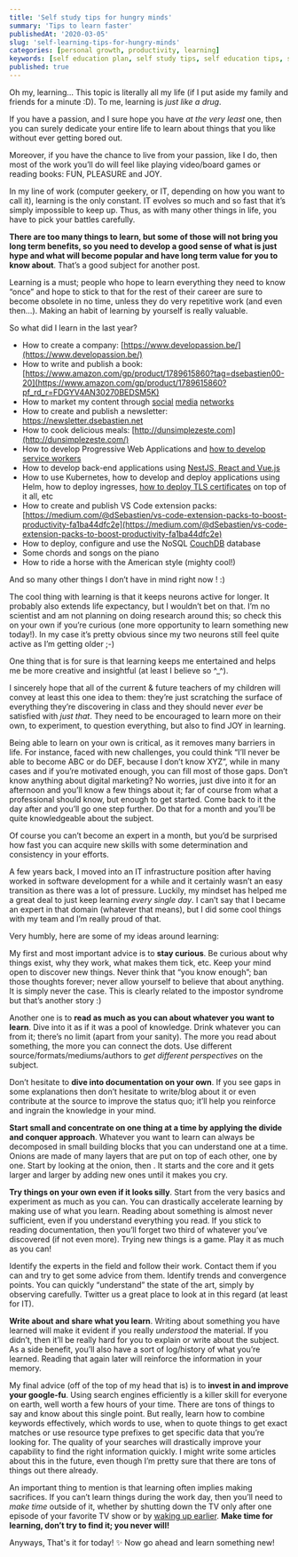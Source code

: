 ```yaml
---
title: 'Self study tips for hungry minds'
summary: 'Tips to learn faster'
publishedAt: '2020-03-05'
slug: 'self-learning-tips-for-hungry-minds'
categories: [personal growth, productivity, learning]
keywords: [self education plan, self study tips, self education tips, self study, lifelong learning theory, personal growth, productivity, learning]
published: true
---
```


Oh my, learning... This topic is literally all my life (if I put aside my family and friends for a minute :D). To me, learning is _just like a drug_.

If you have a passion, and I sure hope you have _at the very least_ one, then you can surely dedicate your entire life to learn about things that you like without ever getting bored out.

Moreover, if you have the chance to live from your passion, like I do, then most of the work you’ll do will feel like playing video/board games or reading books: FUN, PLEASURE and JOY.

In my line of work (computer geekery, or IT, depending on how you want to call it), learning is the only constant. IT evolves so much and so fast that it’s simply impossible to keep up. Thus, as with many other things in life, you have to pick your battles carefully.

**There are too many things to learn, but some of those will not bring you long term benefits, so you need to develop a good sense of what is just hype and what will become popular and have long term value for you to know about**. That’s a good subject for another post.

Learning is a must; people who hope to learn everything they need to know “once” and hope to stick to that for the rest of their career are sure to become obsolete in no time, unless they do very repetitive work (and even then…). Making an habit of learning by yourself is really valuable.

So what did I learn in the last year?

- How to create a company: [https://www.developassion.be/](https://www.developassion.be/)
- How to write and publish a book: [https://www.amazon.com/gp/product/1789615860?tag=dsebastien00-20](https://www.amazon.com/gp/product/1789615860?pf_rd_r=FDGYV4AN30270BEDSM5K)
- How to market my content through [social](https://twitter.com/DeveloPassion) [media](https://www.facebook.com/DeveloPassion) [networks](https://twitter.com/dsebastien)
- How to create and publish a newsletter: https://newsletter.dsebastien.net
- How to cook delicious meals: [http://dunsimplezeste.com](http://dunsimplezeste.com/)
- How to develop Progressive Web Applications and [how to develop service workers](https://medium.com/@dSebastien/building-a-service-worker-with-workbox-5-typescript-webpack-and-angular-5015ba76340b)
- How to develop back-end applications using [NestJS, React and Vue.js](https://www.amazon.com/gp/product/1789615860?tag=dsebastien00-20)
- How to use Kubernetes, how to develop and deploy applications using Helm, how to deploy ingresses, [how to deploy TLS certificates](https://medium.com/@dSebastien/deploying-tls-certificates-for-local-development-and-production-using-kubernetes-cert-manager-9ab46abdd569) on top of it all, etc
- How to create and publish VS Code extension packs: [https://medium.com/@dSebastien/vs-code-extension-packs-to-boost-productivity-fa1ba44dfc2e](https://medium.com/@dSebastien/vs-code-extension-packs-to-boost-productivity-fa1ba44dfc2e)
- How to deploy, configure and use the NoSQL [CouchDB](https://couchdb.apache.org/) database
- Some chords and songs on the piano
- How to ride a horse with the American style (mighty cool!)

And so many other things I don’t have in mind right now ! :)

The cool thing with learning is that it keeps neurons active for longer. It probably also extends life expectancy, but I wouldn’t bet on that. I’m no scientist and am not planning on doing research around this; so check this on your own if you’re curious (one more opportunity to learn something new today!). In my case it’s pretty obvious since my two neurons still feel quite active as I’m getting older ;-)

One thing that is for sure is that learning keeps me entertained and helps me be more creative and insightful (at least I believe so ^\_^).

I sincerely hope that all of the current & future teachers of my children will convey at least this one idea to them: they’re just scratching the surface of everything they’re discovering in class and they should never _ever_ be satisfied with _just that_. They need to be encouraged to learn more on their own, to experiment, to question everything, but also to find JOY in learning.

Being able to learn on your own is critical, as it removes many barriers in life. For instance, faced with new challenges, you could think “I’ll never be able to become ABC or do DEF, because I don’t know XYZ”, while in many cases and if you’re motivated enough, you can fill most of those gaps. Don’t know anything about digital marketing? No worries, just dive into it for an afternoon and you’ll know a few things about it; far of course from what a professional should know, but enough to get started. Come back to it the day after and you’ll go one step further. Do that for a month and you’ll be quite knowledgeable about the subject.

Of course you can’t become an expert in a month, but you’d be surprised how fast you can acquire new skills with some determination and consistency in your efforts.

A few years back, I moved into an IT infrastructure position after having worked in software development for a while and it certainly wasn’t an easy transition as there was a lot of pressure. Luckily, my mindset has helped me a great deal to just keep learning _every single day_. I can’t say that I became an expert in that domain (whatever that means), but I did some cool things with my team and I’m really proud of that.

Very humbly, here are some of my ideas around learning:

My first and most important advice is to **stay curious**. Be curious about why things exist, why they work, what makes them tick, etc. Keep your mind open to discover new things. Never think that “you know enough”; ban those thoughts forever; never allow yourself to believe that about anything. It is simply never the case. This is clearly related to the impostor syndrome but that’s another story :)

Another one is to **read as much as you can about whatever you want to learn**. Dive into it as if it was a pool of knowledge. Drink whatever you can from it; there’s no limit (apart from your sanity). The more you read about something, the more you can connect the dots. Use different source/formats/mediums/authors to _get different perspectives_ on the subject.

Don’t hesitate to **dive into documentation on your own**. If you see gaps in some explanations then don’t hesitate to write/blog about it or even contribute at the source to improve the status quo; it’ll help you reinforce and ingrain the knowledge in your mind.

**Start small and concentrate on one thing at a time by applying the divide and conquer approach**. Whatever you want to learn can always be decomposed in small building blocks that you can understand one at a time. Onions are made of many layers that are put on top of each other, one by one. Start by looking at the onion, then . It starts and the core and it gets larger and larger by adding new ones until it makes you cry.

**Try things on your own even if it looks silly**. Start from the very basics and experiment as much as you can. You can drastically accelerate learning by making use of what you learn. Reading about something is almost never sufficient, even if you understand everything you read. If you stick to reading documentation, then you’ll forget two third of whatever you’ve discovered (if not even more). Trying new things is a game. Play it as much as you can!

Identify the experts in the field and follow their work. Contact them if you can and try to get some advice from them. Identify trends and convergence points. You can quickly “understand” the state of the art, simply by observing carefully. Twitter us a great place to look at in this regard (at least for IT).

**Write about and share what you learn**. Writing about something you have learned will make it evident if you really _understood_ the material. If you didn’t, then it’ll be really hard for you to explain or write about the subject. As a side benefit, you’ll also have a sort of log/history of what you’re learned. Reading that again later will reinforce the information in your memory.

My final advice (off of the top of my head that is) is to **invest in and improve your google-fu**. Using search engines efficiently is a killer skill for everyone on earth, well worth a few hours of your time. There are tons of things to say and know about this single point. But really, learn how to combine keywords effectively, which words to use, when to quote things to get exact matches or use resource type prefixes to get specific data that you’re looking for. The quality of your searches will drastically improve your capability to find the right information quickly. I might write some articles about this in the future, even though I’m pretty sure that there are tons of things out there already.

An important thing to mention is that learning often implies making sacrifices. If you can’t learn things during the work day, then you’ll need to _make time_ outside of it, whether by shutting down the TV only after one episode of your favorite TV show or by [waking up earlier](https://medium.com/@dSebastien/steps-towards-a-better-work-life-equilibrium-5557af620e42). **Make time for learning, don’t try to find it; you never will!**

Anyways, That's it for today! ✨ Now go ahead and learn something new!

<BlogPostSignature />
